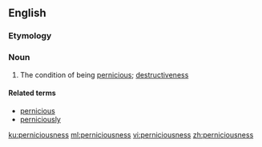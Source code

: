 ==English==
===Etymology===
{{suffix|pernicious|ness|lang=en}}
===Noun===
{{en-noun|-}}

# The condition of being [[pernicious]]; [[destructiveness]]

====Related terms====
* [[pernicious]]
* [[perniciously]]

[[ku:perniciousness]]
[[ml:perniciousness]]
[[vi:perniciousness]]
[[zh:perniciousness]]